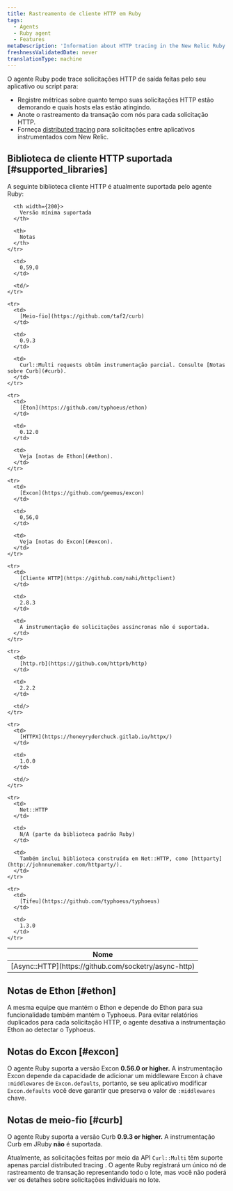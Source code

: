 ```yaml
---
title: Rastreamento de cliente HTTP em Ruby
tags:
  - Agents
  - Ruby agent
  - Features
metaDescription: 'Information about HTTP tracing in the New Relic Ruby agent, including supported clients and versions.'
freshnessValidatedDate: never
translationType: machine
---
```


O agente Ruby pode trace solicitações HTTP de saída feitas pelo seu aplicativo ou script para:

* Registre métricas sobre quanto tempo suas solicitações HTTP estão demorando e quais hosts elas estão atingindo.
* Anote o rastreamento da transação com nós para cada solicitação HTTP.
* Forneça [distributed tracing](/docs/distributed-tracing/concepts/introduction-distributed-tracing/) para solicitações entre aplicativos instrumentados com New Relic.

## Biblioteca de cliente HTTP suportada [#supported_libraries]

A seguinte biblioteca cliente HTTP é atualmente suportada pelo agente Ruby:

<table>
  <thead>
    <tr>
      <th width={150}>
        Nome
      </th>

      <th width={200}>
        Versão mínima suportada
      </th>

      <th>
        Notas
      </th>
    </tr>
  </thead>

  <tbody>
    <tr>
      <td>
        [Async::HTTP](https://github.com/socketry/async-http)
      </td>

      <td>
        0,59,0
      </td>

      <td/>
    </tr>

    <tr>
      <td>
        [Meio-fio](https://github.com/taf2/curb)
      </td>

      <td>
        0.9.3
      </td>

      <td>
        Curl::Multi requests obtêm instrumentação parcial. Consulte [Notas sobre Curb](#curb).
      </td>
    </tr>

    <tr>
      <td>
        [Éton](https://github.com/typhoeus/ethon)
      </td>

      <td>
        0.12.0
      </td>

      <td>
        Veja [notas de Ethon](#ethon).
      </td>
    </tr>

    <tr>
      <td>
        [Excon](https://github.com/geemus/excon)
      </td>

      <td>
        0,56,0
      </td>

      <td>
        Veja [notas do Excon](#excon).
      </td>
    </tr>

    <tr>
      <td>
        [Cliente HTTP](https://github.com/nahi/httpclient)
      </td>

      <td>
        2.8.3
      </td>

      <td>
        A instrumentação de solicitações assíncronas não é suportada.
      </td>
    </tr>

    <tr>
      <td>
        [http.rb](https://github.com/httprb/http)
      </td>

      <td>
        2.2.2
      </td>

      <td/>
    </tr>

    <tr>
      <td>
        [HTTPX](https://honeyryderchuck.gitlab.io/httpx/)
      </td>

      <td>
        1.0.0
      </td>

      <td/>
    </tr>

    <tr>
      <td>
        Net::HTTP
      </td>

      <td>
        N/A (parte da biblioteca padrão Ruby)
      </td>

      <td>
        Também inclui biblioteca construída em Net::HTTP, como [httparty](http://johnnunemaker.com/httparty/).
      </td>
    </tr>

    <tr>
      <td>
        [Tifeu](https://github.com/typhoeus/typhoeus)
      </td>

      <td>
        1.3.0
      </td>
    </tr>
  </tbody>
</table>

## Notas de Ethon [#ethon]

A mesma equipe que mantém o Ethon e depende do Ethon para sua funcionalidade também mantém o Typhoeus. Para evitar relatórios duplicados para cada solicitação HTTP, o agente desativa a instrumentação Ethon ao detectar o Typhoeus.

## Notas do Excon [#excon]

O agente Ruby suporta a versão Excon <DNT>**0.56.0 or higher.**</DNT> A instrumentação Excon depende da capacidade de adicionar um middleware Excon à chave `:middlewares` de `Excon.defaults`, portanto, se seu aplicativo modificar `Excon.defaults` você deve garantir que preserva o valor de `:middlewares` chave.

## Notas de meio-fio [#curb]

O agente Ruby suporta a versão Curb <DNT>**0.9.3 or higher.**</DNT> A instrumentação Curb em JRuby **não** é suportada.

Atualmente, as solicitações feitas por meio da API `Curl::Multi` têm suporte apenas parcial distributed tracing . O agente Ruby registrará um único nó de rastreamento de transação representando todo o lote, mas você não poderá ver os detalhes sobre solicitações individuais no lote.